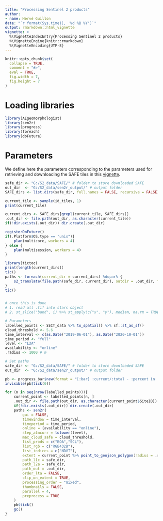 ```yaml
---
title: "Processing Sentinel 2 products"
author:
- name: Hervé Guillon
date: "`r format(Sys.time(), '%d %B %Y')`"
output: rmarkdown::html_vignette
vignette: >
  %\VignetteIndexEntry{Processing Sentinel 2 products}
  %\VignetteEngine{knitr::rmarkdown}
  %\VignetteEncoding{UTF-8}
---
```


```r
knitr::opts_chunk$set(
  collapse = TRUE,
  comment = "#>",
  eval = TRUE,
  fig.width = 7, 
  fig.height = 7
)
```

# Loading libraries

```r
library(AIgeomorphologist)
library(sen2r)
library(progress)
library(foreach)
library(doFuture)
```

# Parameters

We define here the parameters corresponding to the parameters used for retrieving and downloading the SAFE tiles in this [vignette](articles/retrieving_s2.html).

```r
safe_dir <- "G:/S2_data/SAFE/" # folder to store downloaded SAFE
out_dir  <- "G:/S2_data/sen2r_output/" # output folder
SAFE_dirs <- list.dirs(safe_dir, full.names = FALSE, recursive = FALSE)

current_tile <- sample(id_tiles, 1)
print(current_tile)

current_dirs <- SAFE_dirs[grepl(current_tile, SAFE_dirs)]
.out_dir <- file.path(out_dir, as.character(current_tile))
if(!dir.exists(.out_dir)) dir.create(.out_dir)

registerDoFuture()
if(.Platform$OS.type == "unix"){
	plan(multicore, workers = 4)
} else {
	plan(multisession, workers = 4)
}

library(tictoc)
print(length(current_dirs))
tic()
paths <- foreach(current_dir = current_dirs) %dopar% {
	s2_translate(file.path(safe_dir, current_dir), outdir = .out_dir, format="GTiff", subdirs = TRUE, prod_type = "BOA")
}
tic()


# once this is done
# 1. read all .tif into stars object
# 2. st_slice("band", i) %>% st_apply(c("x", "y"), median, na.rm = TRUE)


```



```r
# Parameters
labelled_points <- SSCT_data %>% to_spatial() %>% sf::st_as_sf()
cloud_threshold <- 5.6
time_interval <- c(as.Date("2019-06-01"), as.Date("2020-10-01"))
time_period <- "full"
level <- "L2A"
availability <- "online"
.radius <- 1000 # m

# Set paths
safe_dir <- "G:/S2_data/SAFE/" # folder to store downloaded SAFE
out_dir  <- "G:/S2_data/sen2r_output/" # output folder

pb <- progress_bar$new(format = "[:bar] :current/:total - :percent in :elapsed/:eta \n", total = nrow(labelled_points), show_after = 0)
invisible(pb$tick(0))

for (n in seq(nrow(labelled_points))){
	current_point <- labelled_points[n, ]
	.out_dir <- file.path(out_dir, as.character(current_point$SiteID))
	if(!dir.exists(.out_dir)) dir.create(.out_dir)
	paths <- sen2r(
		gui = FALSE,
		timewindow = time_interval,
		timeperiod = time_period,
		online = (availability == "online"),
		step_atmcorr = tolower(level),
		max_cloud_safe = cloud_threshold,
		list_prods = c("BOA","SCL"),
		list_rgb = c("RGB432B"),
		list_indices = c("NDVI"),
		extent = current_point %>% point_to_geojson_polygon(radius = .radius),
		path_l1c = safe_dir,
		path_l2a = safe_dir,
		path_out = .out_dir,
		order_lta = FALSE,
		clip_on_extent = TRUE,
		processing_order = "mixed",
		thumbnails = FALSE,
		parallel = 4,
		preprocess = TRUE
	)
	pb$tick()
	gc()
}
```



